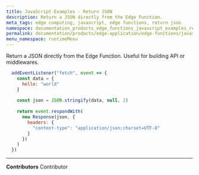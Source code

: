 ```yaml
---
title: JavaScript Examples - Return JSON
description: Return a JSON directly from the Edge Function.
meta_tags: edge computing, javascript, edge functions, return json
namespace: documentation_products_edge_functions_javascript_examples_return_json
permalink: documentation/products/edge-application/edge-functions/javascript-examples/return-json
menu_namespace: runtimeMenu
---
```


Return a JSON directly from the Edge Function. Useful for building API or middlewares.

```js
  addEventListener("fetch", event => {
    const data = {
      hello: "world"
    }
  
    const json = JSON.stringify(data, null, 2)
  
    return event.respondWith(
      new Response(json, {
        headers: {
          "content-type": "application/json;charset=UTF-8"
        }
      })
    )
  })
```



---


**Contributors** <ContributorList>Contributor</ContributorList>
